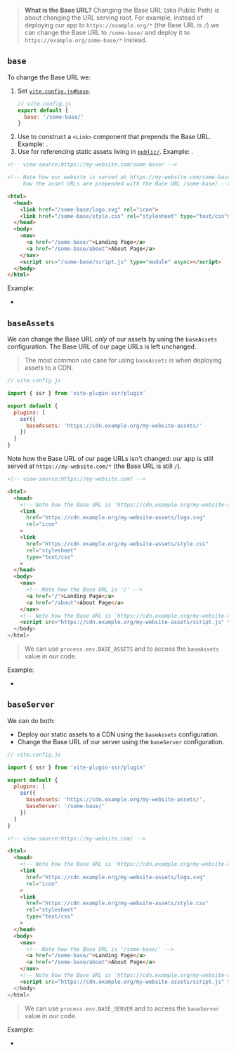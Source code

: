 
> **What is the Base URL?** Changing the Base URL (aka Public Path) is about changing the URL serving root.
> For example, instead of deploying our app to `https://example.org/*` (the Base URL is `/`) we can change the Base URL to `/some-base/` and deploy it to `https://example.org/some-base/*` instead.

## `base`

To change the Base URL we:

1. Set [`vite.config.js#base`](https://vitejs.dev/config/shared-options.html#base).
   ```js
   // vite.config.js
   export default {
     base: '/some-base/'
   }
   ```
1. Use [<ImportMeta prop='env.BASE_URL' />](https://vitejs.dev/guide/build.html#public-base-path) to construct a `<Link>` component that prepends the Base URL. Example: <RepoLink path='/examples/base-url/components/Link.jsx' />.
1. Use <ImportMeta prop='env.BASE_URL' /> for referencing static assets living in [`public/`](/static-directory#public). Example: <RepoLink path='/examples/base-url/renderer/_default.page.server.jsx' />.

```html
<!-- view-source:https://my-website.com/some-base/ -->

<!-- Note how our website is served at https://my-website.com/some-base/ and
     how the asset URLs are prepended with the Base URL /some-base/ -->

<html>
  <head>
    <link href="/some-base/logo.svg" rel="icon">
    <link href="/some-base/style.css" rel="stylesheet" type="text/css">
  </head>
  <body>
    <nav>
      <a href="/some-base/">Landing Page</a>
      <a href="/some-base/about">About Page</a>
    </nav>
    <script src="/some-base/script.js" type="module" async></script>
  </body>
</html>
```

Example:
 - <RepoLink path='/examples/base-url/' />


## `baseAssets`

We can change the Base URL *only* of our assets by using the `baseAssets` configuration. The Base URL of our page URLs is left unchanged.

> The most common use case for using `baseAssets` is when deploying assets to a CDN.

```js
// vite.config.js

import { ssr } from 'vite-plugin-ssr/plugin'

export default {
  plugins: [
    ssr({
      baseAssets: 'https://cdn.example.org/my-website-assets/'
    })
  ]
}
```

Note how the Base URL of our page URLs isn't changed: our app is still served at `https://my-website.com/*` (the Base URL is still `/`).

```html
<!-- view-source:https://my-website.com/ -->

<html>
  <head>
    <!-- Note how the Base URL is 'https://cdn.example.org/my-website-assets/' -->
    <link
      href="https://cdn.example.org/my-website-assets/logo.svg"
      rel="icon"
    >
    <link
      href="https://cdn.example.org/my-website-assets/style.css"
      rel="stylesheet"
      type="text/css"
    >
  </head>
  <body>
    <nav>
      <!-- Note how the Base URL is '/' -->
      <a href="/">Landing Page</a>
      <a href="/about">About Page</a>
    </nav>
    <!-- Note how the Base URL is 'https://cdn.example.org/my-website-assets/' -->
    <script src="https://cdn.example.org/my-website-assets/script.js" type="module" async>
  </body>
</html>
```

> We can use `process.env.BASE_ASSETS` and <ImportMeta prop='env.BASE_ASSETS' /> to access the `baseAssets` value in our code.

Example:
 - <RepoLink path='/examples/base-url-cdn/' />


## `baseServer`

We can do both:
 - Deploy our static assets to a CDN using the `baseAssets` configuration.
 - Change the Base URL of our server using the `baseServer` configuration.

```js
// vite.config.js

import { ssr } from 'vite-plugin-ssr/plugin'

export default {
  plugins: [
    ssr({
      baseAssets: 'https://cdn.example.org/my-website-assets/',
      baseServer: '/some-base/'
    })
  ]
}
```

```html
<!-- view-source:https://my-website.com/ -->

<html>
  <head>
    <!-- Note how the Base URL is 'https://cdn.example.org/my-website-assets/' -->
    <link
      href="https://cdn.example.org/my-website-assets/logo.svg"
      rel="icon"
    >
    <link
      href="https://cdn.example.org/my-website-assets/style.css"
      rel="stylesheet"
      type="text/css"
    >
  </head>
  <body>
    <nav>
      <!-- Note how the Base URL is '/some-base/' -->
      <a href="/some-base/">Landing Page</a>
      <a href="/some-base/about">About Page</a>
    </nav>
    <!-- Note how the Base URL is 'https://cdn.example.org/my-website-assets/' -->
    <script src="https://cdn.example.org/my-website-assets/script.js" type="module" async>
  </body>
</html>
```

> We can use `process.env.BASE_SERVER` and <ImportMeta prop='env.BASE_SERVER' /> to access the `baseServer` value in our code.

Example:
 - <RepoLink path='/examples/base-url-server/' />

